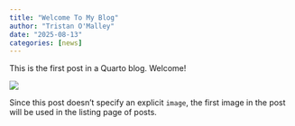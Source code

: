 ```yaml
---
title: "Welcome To My Blog"
author: "Tristan O'Malley"
date: "2025-08-13"
categories: [news]
---
```


This is the first post in a Quarto blog. Welcome!

![](thumbnail.jpg)

Since this post doesn't specify an explicit `image`, the first image in the post will be used in the listing page of posts.
